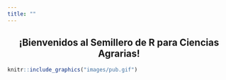 ---
title: ""
---

<center> <h2> ¡Bienvenidos al Semillero de R para Ciencias Agrarias! </h2> </center>

```{r, echo=FALSE, fig.align="center", out.width="580", out.height="425"}
knitr::include_graphics("images/pub.gif")
```
